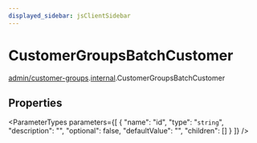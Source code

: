 ```yaml
---
displayed_sidebar: jsClientSidebar
---
```



# CustomerGroupsBatchCustomer

[admin/customer-groups](../../modules/admin_customer_groups.mdx).[internal](../../admin_customer_groups/modules/admin_customer_groups.internal.mdx).CustomerGroupsBatchCustomer

## Properties

<ParameterTypes parameters={[
  {
    "name": "id",
    "type": "`string`",
    "description": "",
    "optional": false,
    "defaultValue": "",
    "children": []
  }
]} />
